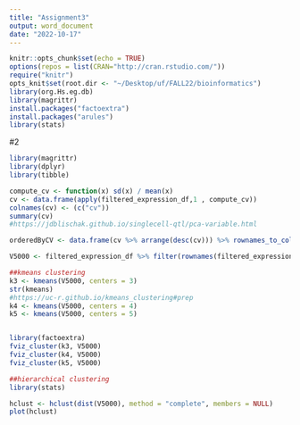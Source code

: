 ```yaml
---
title: "Assignment3"
output: word_document
date: "2022-10-17"
---
```


```r
knitr::opts_chunk$set(echo = TRUE)
options(repos = list(CRAN="http://cran.rstudio.com/"))
require("knitr")
opts_knit$set(root.dir <- "~/Desktop/uf/FALL22/bioinformatics")
library(org.Hs.eg.db) 
library(magrittr)
install.packages("factoextra")
install.packages("arules")
library(stats)
```

#2
```r
library(magrittr)
library(dplyr) 
library(tibble)

compute_cv <- function(x) sd(x) / mean(x)
cv <- data.frame(apply(filtered_expression_df,1 , compute_cv))
colnames(cv) <- (c("cv"))
summary(cv)
#https://jdblischak.github.io/singlecell-qtl/pca-variable.html

orderedByCV <- data.frame(cv %>% arrange(desc(cv))) %>% rownames_to_column('gene')

V5000 <- filtered_expression_df %>% filter(rownames(filtered_expression_df) %in% (orderedByCV[0:5000,1]))#5000 most variable genes

##kmeans clustering
k3 <- kmeans(V5000, centers = 3)
str(kmeans)
#https://uc-r.github.io/kmeans_clustering#prep
k4 <- kmeans(V5000, centers = 4)
k5 <- kmeans(V5000, centers = 5)


library(factoextra)
fviz_cluster(k3, V5000)
fviz_cluster(k4, V5000)
fviz_cluster(k5, V5000)

##hierarchical clustering
library(stats)

hclust <- hclust(dist(V5000), method = "complete", members = NULL)
plot(hclust)



```


